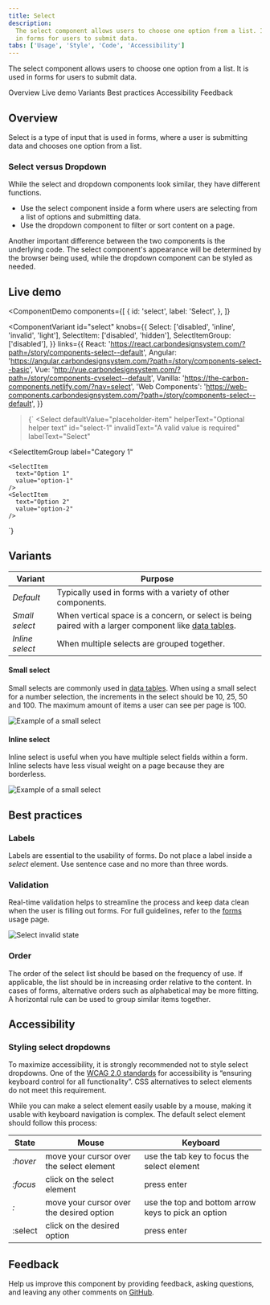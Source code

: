 ```yaml
---
title: Select
description:
  The select component allows users to choose one option from a list. It is used
  in forms for users to submit data.
tabs: ['Usage', 'Style', 'Code', 'Accessibility']
---
```


<PageDescription>

The select component allows users to choose one option from a list. It is used
in forms for users to submit data.

</PageDescription>

<AnchorLinks>

<AnchorLink>Overview</AnchorLink>
<AnchorLink>Live demo</AnchorLink>
<AnchorLink>Variants</AnchorLink>
<AnchorLink>Best practices</AnchorLink>
<AnchorLink>Accessibility</AnchorLink>
<AnchorLink>Feedback</AnchorLink>

</AnchorLinks>

## Overview

Select is a type of input that is used in forms, where a user is submitting data
and chooses one option from a list.

### Select versus Dropdown

While the select and dropdown components look similar, they have different
functions.

- Use the select component inside a form where users are selecting from a list
  of options and submitting data.
- Use the dropdown component to filter or sort content on a page.

Another important difference between the two components is the underlying code.
The select component's appearance will be determined by the browser being used,
while the dropdown component can be styled as needed.

## Live demo

<ComponentDemo
  components={[
    {
      id: 'select',
      label: 'Select',
    },
  ]}
>
  <ComponentVariant
    id="select"
    knobs={{
      Select: ['disabled', 'inline', 'invalid', 'light'],
      SelectItem: ['disabled', 'hidden'],
      SelectItemGroup: ['disabled'],
    }}
    links={{
      React:
        'https://react.carbondesignsystem.com/?path=/story/components-select--default',
      Angular:
        'https://angular.carbondesignsystem.com/?path=/story/components-select--basic',
      Vue: 'http://vue.carbondesignsystem.com/?path=/story/components-cvselect--default',
      Vanilla: 'https://the-carbon-components.netlify.com/?nav=select',
      'Web Components':
        'https://web-components.carbondesignsystem.com/?path=/story/components-select--default',
    }}
  >{`
<Select
  defaultValue="placeholder-item"
  helperText="Optional helper text"
  id="select-1"
  invalidText="A valid value is required"
  labelText="Select"
>
  <SelectItem
    text="Choose an option"
    value="placeholder-item"
  />
  <SelectItemGroup
    label="Category 1"
  >
    <SelectItem
      text="Option 1"
      value="option-1"
    />
    <SelectItem
      text="Option 2"
      value="option-2"
    />
  </SelectItemGroup>
  <SelectItemGroup
    label="Category 2"
  >
    <SelectItem
      text="Option 3"
      value="option-3"
    />
    <SelectItem
      text="Option 4"
      value="option-4"
    />
  </SelectItemGroup>
</Select>
  `}</ComponentVariant>
</ComponentDemo>

## Variants

| Variant         | Purpose                                                                                                                               |
| --------------- | ------------------------------------------------------------------------------------------------------------------------------------- |
| _Default_       | Typically used in forms with a variety of other components.                                                                           |
| _Small select_  | When vertical space is a concern, or select is being paired with a larger component like [data tables](/components/data-table/usage). |
| _Inline select_ | When multiple selects are grouped together.                                                                                           |

#### Small select

Small selects are commonly used in [data tables](/components/data-table/usage).
When using a small select for a number selection, the increments in the select
should be 10, 25, 50 and 100. The maximum amount of items a user can see per
page is 100.

<Row>
<Column colLg={8}>

![Example of a small select](images/select-usage-3.png)

</Column>
</Row>

#### Inline select

Inline select is useful when you have multiple select fields within a form.
Inline selects have less visual weight on a page because they are borderless.

<Row>
<Column colLg={8}>

![Example of a small select](images/select-usage-4.png)

</Column>
</Row>

## Best practices

### Labels

Labels are essential to the usability of forms. Do not place a label inside a
_select_ element. Use sentence case and no more than three words.

### Validation

Real-time validation helps to streamline the process and keep data clean when
the user is filling out forms. For full guidelines, refer to the
[forms](/components/form/usage) usage page.

<Row>
<Column colLg={8}>

![Select invalid state](images/select-usage-1.gif)

</Column>
</Row>

### Order

The order of the select list should be based on the frequency of use. If
applicable, the list should be in increasing order relative to the content. In
cases of forms, alternative orders such as alphabetical may be more fitting. A
horizontal rule can be used to group similar items together.

## Accessibility

### Styling select dropdowns

To maximize accessibility, it is strongly recommended not to style select
dropdowns. One of the
[WCAG 2.0 standards](https://www.w3.org/TR/WCAG20-TECHS/G202.html) for
accessibility is “ensuring keyboard control for all functionality”. CSS
alternatives to select elements do not meet this requirement.

While you can make a select element easily usable by a mouse, making it usable
with keyboard navigation is complex. The default select element should follow
this process:

| State    | Mouse                                    | Keyboard                                            |
| -------- | ---------------------------------------- | --------------------------------------------------- |
| _:hover_ | move your cursor over the select element | use the tab key to focus the select element         |
| _:focus_ | click on the select element              | press enter                                         |
| _:_      | move your cursor over the desired option | use the top and bottom arrow keys to pick an option |
| :select  | click on the desired option              | press enter                                         |

## Feedback

Help us improve this component by providing feedback, asking questions, and
leaving any other comments on
[GitHub](https://github.com/carbon-design-system/carbon-website/issues/new?assignees=&labels=feedback&template=feedback.md).
